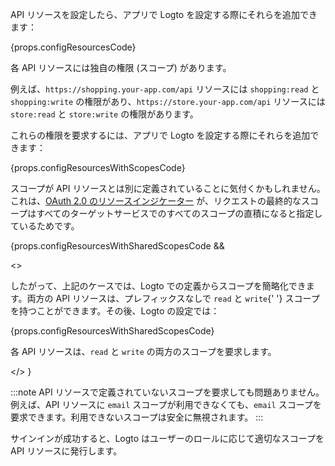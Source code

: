 API リソースを設定したら、アプリで Logto を設定する際にそれらを追加できます：

{props.configResourcesCode}

各 API リソースには独自の権限 (スコープ) があります。

例えば、`https://shopping.your-app.com/api` リソースには `shopping:read` と `shopping:write` の権限があり、`https://store.your-app.com/api` リソースには `store:read` と `store:write` の権限があります。

これらの権限を要求するには、アプリで Logto を設定する際にそれらを追加できます：

{props.configResourcesWithScopesCode}

スコープが API リソースとは別に定義されていることに気付くかもしれません。これは、[OAuth 2.0 のリソースインジケーター](https://www.rfc-editor.org/rfc/rfc8707.html) が、リクエストの最終的なスコープはすべてのターゲットサービスでのすべてのスコープの直積になると指定しているためです。

{props.configResourcesWithSharedScopesCode &&

<>

<p>
  したがって、上記のケースでは、Logto での定義からスコープを簡略化できます。両方の API
  リソースは、プレフィックスなしで <code>read</code> と <code>write</code>{' '}
  スコープを持つことができます。その後、Logto の設定では：
</p>

{props.configResourcesWithSharedScopesCode}

<p>
  各 API リソースは、<code>read</code> と <code>write</code> の両方のスコープを要求します。
</p>

</>
}

:::note
API リソースで定義されていないスコープを要求しても問題ありません。例えば、API リソースに `email` スコープが利用できなくても、`email` スコープを要求できます。利用できないスコープは安全に無視されます。
:::

サインインが成功すると、Logto はユーザーのロールに応じて適切なスコープを API リソースに発行します。
